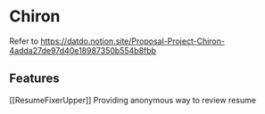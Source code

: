 # Chiron

Refer to https://datdo.notion.site/Proposal-Project-Chiron-4adda27de97d40e18987350b554b8fbb

## Features

[[ResumeFixerUpper]] Providing anonymous way to review resume